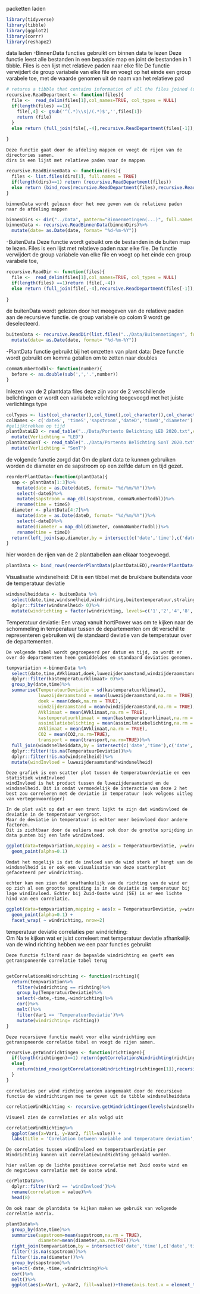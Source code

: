 
packetten laden
```r
library(tidyverse)
library(tibble)
library(ggplot2)
library(corrr)
library(reshape2)
```

data laden
-BinnenData
  functies gebruikt om binnen data te lezen
    Deze functie leest alle bestanden in een bepaalde map en joint de bestanden in 1 tibble.
    Files is een lijst met relatieve paden naar elke file
    De functie verwijdert de group variabele van elke file en voegt op het einde een group varabele toe,
    met de waarde genomen uit de naam van het relatieve pad
```r
# returns a tibble that contains information of all the files joined (used to read Departments)
recursive.ReadDepartment <- function(files){
  file <-  read_delim(files[1],col_names=TRUE, col_types = NULL)
  if(length(files) ==1){
    file[,4] <- gsub('^(.*)\\s|/(.*)$','',files[1])
    return (file)
  } 
  else return (full_join(file[,-4],recursive.ReadDepartment(files[-1]),by = intersect(c('date','time'),c('date','time'))))
  
}
```

    Deze functie gaat door de afdeling mappen en voegt de rijen van de directories samen.
    dirs is een lijst met relatieve paden naar de mappen
```r
recursive.ReadBinnenData <- function(dirs){
  files <- list.files(dirs[1], full.names = TRUE)
  if(length(dirs)==1) return (recursive.ReadDepartment(files))
  else return (bind_rows(recursive.ReadDepartment(files),recursive.ReadBinnenData(dirs[-1])))
}
```

    binnenData wordt gelezen door het mee geven van de relatieve paden naar de afdeling mappen
```r
binnenDirs <- dir("../Data", pattern="Binnenmetingen(...)", full.names = TRUE)
binnenData <- recursive.ReadBinnenData(binnenDirs)%>%
  mutate(date= as.Date(date, format= "%d-%m-%Y"))
```

-BuitenData
  Deze functie wordt gebuikt om de bestanden in de buiten map te lezen.
  Files is een lijst met relatieve paden naar elke file.
  De functie verwijdert de group variabele van elke file en voegt op het einde een group varabele toe,
```r
recursive.ReadDir <- function(files){
  file <-  read_delim(files[1],col_names=TRUE, col_types = NULL)
  if(length(files) ==1)return (file[,-4]) 
  else return (full_join(file[,-4],recursive.ReadDepartment(files[-1]),by = intersect(c('date','time'),c('date','time'))))
  
}
```
  
  de buitenData wordt gelezen door het meegeven van de relatieve paden aan de recursieve functie.
  de group variabele op colom 9 wordt ge deselecteerd.
```r
buitenData <- recursive.ReadDir(list.files("../Data/Buitenmetingen", full.names = TRUE))[,-9]%>%
  mutate(date= as.Date(date, format= "%d-%m-%Y"))
```

-PlantData
  functie gebruikt bij het omzetten van plant data:
  Deze functie wordt gebruikt om komma getallen om te zetten naar doubles
```r
commaNumberTodbl<- function(number){
  before <- as.double(sub(',','.',number))
}
```

  Inlezen van de 2 plantdata files deze zijn voor de 2 verschillende belichtingen
  er wordt een variabele velichting toegevoegd met het juiste verlichtings type
```r
colTypes <- list(col_character(),col_time(),col_character(),col_character(),col_time(),col_character())
colNames <- c('dateS', 'timeS','sapstroom','dateD','timeD','diameter')
#gelijktrekken op tijd
plantDataLED <- read_table("../Data/Portento Belichting LED 2020.txt",col_names= colNames, col_types = colTypes, skip = 1)%>%
  mutate(Verlichting = "LED")
plantDataSonT <- read_table("../Data/Portento Belichting SonT 2020.txt",col_names=colNames, col_types = colTypes, skip = 1)%>%
  mutate(Verlichting = "SonT")
```

  de volgende functie zorgd dat
  Om de plant data te kunnen gebruiken worden de diameter en de sapstroom op een zelfde datum en tijd gezet.
```r
reorderPlantData<-function(plantData){
  sap <- plantData[1:3]%>%
    mutate(date = as.Date(dateS, format= "%d/%m/%Y"))%>%
    select(-dateS)%>%
    mutate(sapstroom = map_dbl(sapstroom, commaNumberTodbl))%>%
    rename(time = timeS)
  diameter <- plantData[4:7]%>%
    mutate(date = as.Date(dateD, format= "%d/%m/%Y"))%>%
    select(-dateD)%>%
    mutate(diameter = map_dbl(diameter, commaNumberTodbl))%>%
    rename(time = timeD)
  return(left_join(sap,diameter,by = intersect(c('date','time'),c('date','time'))))
}

```

  hier worden de rijen van de 2 planttabellen aan elkaar toegevoegd.
```r
plantData <- bind_rows(reorderPlantData(plantDataLED),reorderPlantData(plantDataSonT))
```
  
Visualisatie
  windsnelheid:
    Dit is een tibbel met de bruikbare buitendata voor de temperatuur deviatie

```r
windsnelheiddata <- buitenData %>%
  select(date,time,windsnelheid,windrichting,buitentemperatuur,stralingssom)%>%
  dplyr::filter(windsnelheid> 0)%>%
  mutate(windrichting = factor(windrichting, levels=c('1','2','4','8','16','128','32','64'), labels=c('N','NE','E','SE','S','SW','W', 'NW')))
```

  Temperatuur deviatie:
    Een vraag vanuit hortiPower was om te kijken naar de schommeling in temperatuur tussen de departementen
    om dit verschil te representeren gebruiken wij de standaard deviatie van de temperatuur over de departementen.
    
    De volgende tabel wordt gegroepeerd per datum en tijd, zo wordt er over de departementen heen gemiddeldes en standaard deviaties genomen.
```r
tempvariation <-binnenData %>%
  select(date,time,AVklimaat,doek,luwezijderaamstand,windzijderaamstand,kastemperatuurklimaat,assimilatiebelichting,AVklimaat,CO2,transport)%>%
  dplyr::filter(kastemperatuurklimaat> 0)%>%
  group_by(date,time)%>%
  summarise(TemperatuurDeviatie = sd(kastemperatuurklimaat),
            luwezijderaamstand = mean(luwezijderaamstand,na.rm = TRUE),
            doek = mean(doek,na.rm = TRUE),
            windzijderaamstand = mean(windzijderaamstand,na.rm = TRUE),
            AVklimaat = mean(AVklimaat,na.rm = TRUE),
            kastemperatuurklimaat = mean(kastemperatuurklimaat,na.rm = TRUE),
            assimilatiebelichting = mean(assimilatiebelichting,na.rm = TRUE),
            AVklimaat = mean(AVklimaat,na.rm = TRUE),
            CO2 = mean(CO2,na.rm=TRUE),
            transport = mean(transport,na.rm=TRUE))%>%
  full_join(windsnelheiddata,by = intersect(c('date','time'),c('date','time')))%>%
  dplyr::filter(!is.na(TemperatuurDeviatie))%>%
  dplyr::filter(!is.na(windsnelheid))%>%
  mutate(windInvloed = luwezijderaamstand*windsnelheid)

```
    
    Deze grafiek is een scatter plot tussen de temperatuurdeviatie en een statistiek windInvloed
    windInvloed is het product tussen de luwezijderaamstand en de windsnelheid. Dit is omdat vermoedelijk de interactie van deze 2 het best zou correleren met de deviatie in temperatuur (ook volgens uitleg van vertegenwoordiger)
    
    In de plot valt op dat er een trent lijkt te zijn dat windinvloed de deviatie in de temperatuur vergroot.
    Maar de deviatie in temperatuur is echter meer beinvloed door andere factoren.
    Dit is zichtbaar door de ouliers maar ook door de grootte sprijding in data punten bij een lafe windInvloed.
```r
ggplot(data=tempvariation,mapping = aes(x = TemperatuurDeviatie, y=windInvloed)) +
  geom_point(alpha=0.1)
```
    Omdat het mogelijk is dat de invloed van de wind sterk af hangt van de windsnelheid is er ook een visualisatie van deze scatterplot gefaceteerd per windrichting.
    
    echter kan men zien dat onafhankelijk van de richting van de wind er op zich al een grootte spreiding is in de deviatie in temperatuur bij lage windInvloed. Echter bij Zuid-Ooste wind (SE) is er een lichte hind van een correlatie.
```r
ggplot(data=tempvariation,mapping = aes(x = TemperatuurDeviatie, y=windInvloed)) +
  geom_point(alpha=0.1) +
  facet_wrap( ~ windrichting, nrow=2)
```
temperatuur deviatie correlaties per windrichting:    
    Om Na te kijken wat er juist correleert met temperatuur deviatie afhankelijk van de wind richting hebben we een paar functies gebruikt
    
    Deze functie filterd naar de bepaalde windrichting en geeft een getransponeerde correlatie tabel terug
      
```r
getCorrelationsWindrichting <- function(richting){
  return(tempvariation%>%
    filter(windrichting == richting)%>%
    group_by(TemperatuurDeviatie)%>%
    select(-date,-time,-windrichting)%>%
    cor()%>%
    melt()%>%
    filter(Var1 == 'TemperatuurDeviatie')%>%
    mutate(windrichting= richting))
}
```
    
    
    Deze recursieve functie maakt voor elke windrichting een getranspneerde correlatie tabel en voegt de rijen samen.
```r
recursive.getWindrichtingen <- function(richtingen){
  if(length(richtingen)==1) return(getCorrelationsWindrichting(richtingen[1]))
  else{
    return(bind_rows(getCorrelationsWindrichting(richtingen[1]),recursive.getWindrichtingen(richtingen[-1])))
  }
}
```
    
    correlaties per wind richting worden aangemaakt door de recursieve functie de windrichtingen mee te geven uit de tibble windsnelheiddata
    
```r
correlatieWindRichting <- recursive.getWindrichtingen(levels(windsnelheiddata$windrichting))
```
    
    Visueel zien de correlaties er als volgd uit
    
```r
correlatieWindRichting%>%
  ggplot(aes(x=Var1, y=Var2, fill=value)) +
  labs(title = 'Corelation between variable and temperature deviation',y ='Variables',x ='temperatuurDeviatie', fill = 'correlation')+geom_tile() + facet_wrap( ~ windrichting, nrow=1) + theme(axis.text.x = element_blank())
```
    De correlaties tussen windInvloed en temperatuurDeviatie per Windrichting kunnen uit correlatiewindRichting gehaald worden.
    
    hier vallen op de lichte positieve correlatie met Zuid ooste wind en de negatieve correlatie met de ooste wind.
    
```r
corPlotData%>%
  dplyr::filter(Var2 == 'windInvloed')%>%
  rename(correlation = value)%>%
  head(8)
```
    Om ook naar de plantdata te kijken maken we gebruik van volgende correlatie matrix.
    
```r
plantData%>%
  group_by(date,time)%>%
  summarise(sapstroom=mean(sapstroom,na.rm = TRUE),
            diameter=mean(diameter,na.rm=TRUE))%>%
  right_join(tempvariation,by = intersect(c('date','time'),c('date','time')))%>%
  filter(!is.na(sapstroom))%>%
  filter(!is.na(diameter))%>%
  group_by(sapstroom)%>%
  select(-date,-time,-windrichting)%>%
  cor()%>%
  melt()%>%
  ggplot(aes(x=Var1, y=Var2, fill=value))+theme(axis.text.x = element_text(angle = 90, hjust = 1)) +geom_tile()
```
    
    